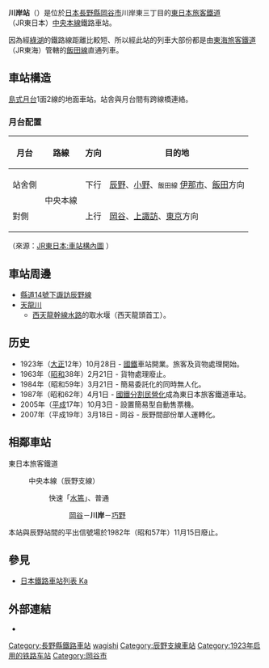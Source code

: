 {{NoteTA|1 = zh:川岸站; zh-cn:川岸站; zh-tw:川岸車站; zh-hk:川岸站; }}
{{unreferenced|time=2010-04-27T10:57:47+00:00}}
{{日本車站資訊
|公司色 = green
|站名 = 川岸站
|圖片 = Kawagishi stn.jpg
|pxl = 
|圖片説明 = 
|日文原名 = 川岸
|平假名 = かわぎし
|羅馬拼音 = Kawagishi
|電報略號 = ワキ
|所屬公司 = [[東日本旅客鐵道|東日本旅客鐵道]]（JR東日本）
|上車人次  = 91
|統計年度  = 2011年
|所在地 = {{JPN}}[[長野縣|長野縣]][[岡谷市|岡谷市]]川岸東三丁目15
|車站構造 = [[地面車站|地面車站]]
|月台配置 = 1面2線
|啟用年月日 = 1923年（[[大正|大正]]12年）10月28日
|廢站年月日 = 
|上下車人次 = 
|轉車 = 
|備註 = [[無人車站|無人車站]]（有自動售票機） <br/>標高：757.4m
|全寬備註 = 
|adjacent = {{Adjacent stations|system=東日本旅客鐵道東京近郊路線|line=辰野支線|left=岡谷|right=辰野|note-left=3.5km|note-mid=距離[[岡谷站|岡谷]]3.5km<br />距離[[東京站|東京]]213.9km|note-right=6.0km}}
}}
'''川岸站'''（{{jpn|j=川岸駅|hg=かわぎしえき|rm=Kawagishi eki|f=y}}）是位於[[日本|日本]][[長野縣|長野縣]][[岡谷市|岡谷市]]川岸東三丁目的[[東日本旅客鐵道|東日本旅客鐵道]]（JR東日本）[[中央本線|中央本線]]鐵路車站。

因為經[[綠湖站|綠湖]]的鐵路線距離比較短、所以經此站的列車大部份都是由[[東海旅客鐵道|東海旅客鐵道]]（JR東海）管轄的[[飯田線|飯田線]]直通列車。

== 車站構造 ==
[[島式月台|島式月台]]1面2線的地面車站。站舎與月台間有跨線橋連絡。

=== 月台配置 ===
{| class="wikitable"
!月台!!路線!!方向!!目的地
|-
!站舍側
|rowspan=2|{{Color|navy|■}}中央本線
| style="text-align:center" | 下行
|[[辰野站|辰野]]、[[小野站_(長野縣)|小野]]、<span style="font-size:small;">{{Color|#f77321|■}}飯田線</span> [[伊那市站|伊那市]]、[[飯田站|飯田]]方向
|-
!對側
| style="text-align:center" | 上行
|[[岡谷站|岡谷]]、[[上諏訪站|上諏訪]]、[[東京站|東京]]方向
|}
（來源：[https://www.jreast.co.jp/estation/stations/522.html JR東日本:車站構內圖] {{Wayback|url=https://www.jreast.co.jp/estation/stations/522.html |date=20200713110626 }}）

== 車站周邊 ==
* [[長野縣道14號下諏訪辰野線|縣道14號下諏訪辰野線]]
* [[天龍川|天龍川]]
** [[西天龍幹線水路|西天龍幹線水路]]的取水堰（西天龍頭首工）。

== 历史 ==
* 1923年（[[大正|大正]]12年）10月28日 - [[日本國有鐵道|國鐵]]車站開業。旅客及貨物處理開始。
* 1963年（[[昭和|昭和]]38年）2月21日 - 貨物處理廢止。
* 1984年（昭和59年）3月21日 - 簡易委託化的同時無人化。
* 1987年（昭和62年）4月1日 - [[國鐵分割民營化|國鐵分割民營化]]成為東日本旅客鐵道車站。
* 2005年（[[平成|平成]]17年）10月3日 - 設置簡易型自動售票機。
* 2007年（平成19年）3月18日 - 岡谷 - 辰野間部份單人運轉化。

== 相鄰車站 ==
; 東日本旅客鐵道
: {{Color|navy|■}}中央本線（辰野支線）
:: {{Color|red|□}}快速「[[水篶號列車|水篶]]」、{{Color|navy|■}}普通
::: [[岡谷站|岡谷]]－'''川岸'''－[[辰野站|巧野]]
本站與辰野站間的平出信號場於1982年（昭和57年）11月15日廢止。

== 參見 ==
{{commonscat|Kawagishi Station}}
* [[日本鐵路車站列表_Ka|日本鐵路車站列表 Ka]]

== 外部連結 ==
* {{外部連結/JR東日本車站|filename=522|name=川岸}}

{{中央東線}}
{{飯田線}}

{{DEFAULTSORT:Kawagishi}}
[[Category:長野縣鐵路車站|Category:長野縣鐵路車站]]
[[Category:日本鐵路車站_Ka|wagishi]]
[[Category:辰野支線車站|Category:辰野支線車站]]
[[Category:1923年启用的铁路车站|Category:1923年启用的铁路车站]]
[[Category:岡谷市|Category:岡谷市]]